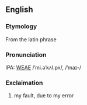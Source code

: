 ==English==

===Etymology===
From the latin phrase

===Pronunciation===
IPA: [[WEAE]] /ˈmi.əˈkʌl.pʌ/, /ˈmaɪ-/

===Exclaimation===
# my fault, due to my error